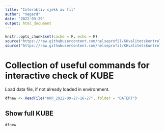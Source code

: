 ```yaml
---
title: "Interaktiv sjekk av fil"
author: "Vegard"
date: "2022-09-29"
output: html_document
---
```

```r
knitr::opts_chunk$set(cache = F, echo = F)
source("https://raw.githubusercontent.com/helseprofil/KHvalitetskontroll/main/R/misc.R")
source("https://raw.githubusercontent.com/helseprofil/KHvalitetskontroll/main/R/functions_step1.R")
```
# Collection of useful commands for interactive check of KUBE

Load data file, if not already loaded in environment.
```r
dfnew <- ReadFile("HKR_2022-09-27-16-27", folder = "DATERT")
```

## Show full KUBE

```r
dfnew 
```